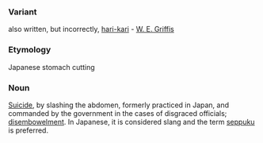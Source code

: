 ===Variant===
also written, but incorrectly, [[hari-kari]] - [[W. E. Griffis]]
===Etymology===
Japanese stomach cutting
===Noun===
[[Suicide]], by slashing the abdomen, formerly practiced in Japan, and commanded by the government in the cases of disgraced officials; [[disembowelment]].  In Japanese, it is considered slang and the term [[seppuku]] is preferred.